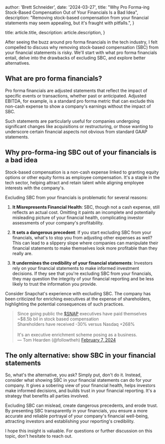 
  author: 'Brett Schneider',
  date: '2024-03-27',
  title: "Why Pro Forma-ing Stock-Based Compensation Out of Your Financials Is a Bad Idea",
  description:
    "Removing stock-based compensation from your financial statements may seem appealing, but it's fraught with pitfalls.",
}

  title: article.title,
  description: article.description,
}


After seeing the buzz around pro forma financials in the tech industry, I felt
compelled to discuss why removing stock-based compensation (SBC) from your
financial statements is risky. We'll start with what pro forma financials
entail, delve into the drawbacks of excluding SBC, and explore better
alternatives.

## What are pro forma financials?

Pro forma financials are adjusted statements that reflect the impact of specific
events or transactions, whether past or anticipated. Adjusted EBITDA, for
example, is a standard pro forma metric that can exclude this non-cash expense
to show a company's earnings without the impact of SBC.

Such statements are particularly useful for companies undergoing significant
changes like acquisitions or restructuring, or those wanting to underscore
certain financial aspects not obvious from standard GAAP statements.


## Why pro-forma-ing SBC out of your financials is a bad idea

Stock-based compensation is a non-cash expense linked to granting equity options
or other equity forms as employee compensation. It's a staple in the tech
sector, helping attract and retain talent while aligning employee interests with
the company's.

Excluding SBC from your financials is problematic for several reasons:

1. **It Misrepresents Financial Health**: SBC, though not a cash expense, still
  reflects an actual cost. Omitting it paints an incomplete and potentially
  misleading picture of your financial health, complicating investor
  assessments of your company's profitability.

2. **It sets a dangerous precedent**: If you start excluding SBC from your
  financials, what's to stop you from adjusting other expenses as well? This can
  lead to a slippery slope where companies can manipulate their financial
  statements to make themselves look more profitable than they really are.

3. **It undermines the credibility of your financial statements**: Investors
  rely on your financial statements to make informed investment decisions. If
  they see that you're excluding SBC from your financials, they may question the
  integrity of your financial reporting and be less likely to trust the
  information you provide.

Consider Snapchat's experience with excluding SBC. The company has been
criticized for enriching executives at the expense of shareholders, highlighting
the potential consequences of such practices.

<blockquote className="twitter-tweet">
  <div lang="en" dir="ltr">
    Since going public the
    <a
      href="https://twitter.com/search?q=%24SNAP&amp;src=ctag&amp;ref_src=twsrc%5Etfw"
      >$SNAP</a>
    executives have paid themselves ~$8.5b bil in stock based compensation<br />Shareholders
    have received -30% versus Nasdaq +268%<br /><br />It&#39;s an executive
    enrichment scheme posing as a business.
  </div>
  &mdash; Tom Hearden (@followtheh)
  <a href="https://twitter.com/followtheh/status/1755236371155828737?ref_src=twsrc%5Etfw">February 7, 2024</a>
</blockquote>



## The only alternative: show SBC in your financial statements

So, what's the alternative, you ask? Simply put, don't do it. Instead, consider
what showing SBC in your financial statements can do for your company. It gives
a sobering view of your financial health, helps investors make informed
decisions, and builds trust in your financial reporting. It's a strategy that
benefits all parties involved.

Excluding SBC can mislead, create dangerous precedents, and erode trust. By
presenting SBC transparently in your financials, you ensure a more accurate and
reliable portrayal of your company's financial well-being, attracting investors
and establishing your reporting's credibility.

I hope this insight is valuable. For questions or further discussion on this
topic, don't hesitate to reach out.


